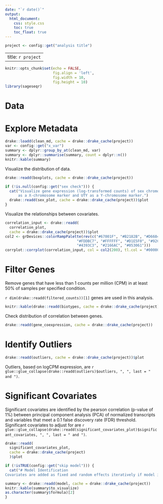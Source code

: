 ```yaml
---
date: "`r date()`"
output: 
  html_document:
    css: style.css
    toc: true
    toc_float: true
---
```

```r
project <- config::get("analysis title")
```
---
title: `r project`
---
```r
knitr::opts_chunk$set(echo = FALSE, 
                      fig.align = 'left',
                      fig.width = 10, 
                      fig.height = 10)
library(sageseqr)
```
# Data


# Explore Metadata

```r
drake::loadd(clean_md, cache = drake::drake_cache(project))
var <- config::get("x_var")
summary <- dplyr::group_by_at(clean_md, var)
summary <- dplyr::summarise(summary, count = dplyr::n())
knitr::kable(summary)
```

Visualize the distribution of data.
```r
drake::readd(boxplots, cache = drake::drake_cache(project))
```

```r
if (!is.null(config::get("sex check"))) {
  cat("Visualize gene expression (log-transformed counts) of sex chromosomes using XIST 
      as a X-chromosome marker and UTY as a Y-chromosome marker.")
  drake::readd(sex_plot, cache = drake::drake_cache(project))$plot
}
```

Visualize the relationships between covariates.
```r
correlation_input <- drake::readd(
  correlation_plot,
  cache = drake::drake_cache(project))$plot
col2 <- grDevices::colorRampPalette(rev(c("#67001F", "#B2182B", "#D6604D", "#F4A582",
                                 "#FDDBC7", "#FFFFFF", "#D1E5F0", "#92C5DE",
                                 "#4393C3", "#2166AC", "#053061")))
corrplot::corrplot(correlation_input, col = col2(200), tl.col = "#000000")
```

# Filter Genes

Remove genes that have less than 1 counts per million (CPM) in at least 50% of samples per specified condition.

`r dim(drake::readd(filtered_counts))[1]` genes are used in this analysis.
```r
knitr::kable(drake::readd(biotypes, cache = drake::drake_cache(project)))
```

Check distribution of correlation between genes.
```r
drake::readd(gene_coexpression, cache = drake::drake_cache(project))
```

# Identify Outliers

```r
drake::readd(outliers, cache = drake::drake_cache(project))$plot
```
Outliers, based on logCPM expression, are `r glue::glue_collapse(drake::readd(outliers)$outliers, ", ", last = " and ")`.

# Significant Covariates

Significant covariates are identified by the pearson correlation (p-value of 1%) between principal component analysis (PCA) of normalized transcripts and variables that meet a 0.1 false discovery rate (FDR) threshold. Significant covariates to adjust for are `r glue::glue_collapse(drake::readd(significant_covariates_plot)$significant_covariates, ", ", last = " and ")`.

```r
drake::readd(
  significant_covariates_plot,
  cache = drake::drake_cache(project)
  )$plot
```

```r
if (!isTRUE(config::get("skip model"))) {
  cat("# Model Identification
Covariates are added as fixed and random effects iteratively if model improvement by  Bayesian Information Criteria (BIC) was observed.")

summary <- drake::readd(model, cache = drake::drake_cache(project))
knitr::kable(summary$to_visualize)
as.character(summary$formula)[2]
}
```
